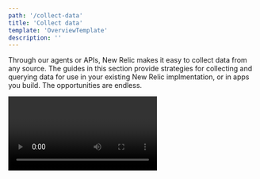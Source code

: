 ```yaml
---
path: '/collect-data'
title: 'Collect data'
template: 'OverviewTemplate'
description: ''
---
```


<Intro>

Through our agents or APIs, New Relic makes it easy to collect data from any source. The guides in this section provide strategies for collecting and querying data for use in your existing New Relic implmentation, or in apps you build. The opportunities are endless. 


<Video id="nyt3r6h9vq" type="wistia" />

</Intro>

